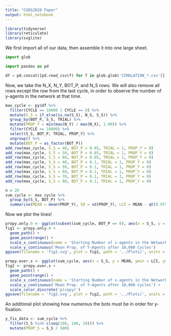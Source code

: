 ```yaml
---
title: "CGOS2020 Paper"
output: html_notebook
---
```


```r
library(tidyverse)
library(reticulate)
library(svglite)
```

We first import all of our data, then assemble it into one large sheet.

```python
import glob

import pandas as pd

df = pd.concat([pd.read_csv(f) for f in glob.glob('SIMULATION_*.csv')], ignore_index=True)
```
Now, we take the N_X, N_Y, BOT_P, and N_S rows. We will also remove all rows except the row from the last cycle, in order to observe the number of y-agents in the network at that time.
```r
max_cycle <- py$df %>%
  filter(CYCLE == 10000 | CYCLE == 0) %>%
  mutate(S_S = if_else(is.na(S_S), N_S, S_S)) %>%
  group_by(BOT_P, S_S, TRIAL) %>%
  mutate(PROP_Y = min(max(N_Y) / max(N_X), 1.00)) %>%
  filter(CYCLE == 10000) %>%
  select(S_S, BOT_P, TRIAL, PROP_Y) %>%
  ungroup() %>%
  mutate(BOT_P = as_factor(BOT_P))
add_row(max_cycle, S_S = 40, BOT_P = 0.05, TRIAL = 1, PROP_Y = 0)
add_row(max_cycle, S_S = 50, BOT_P = 0.05, TRIAL = 1, PROP_Y = 0)
add_row(max_cycle, S_S = 60, BOT_P = 0.05, TRIAL = 1, PROP_Y = 0)
add_row(max_cycle, S_S = 40, BOT_P = 0.1, TRIAL = 1, PROP_Y = 0)
add_row(max_cycle, S_S = 50, BOT_P = 0.1, TRIAL = 1, PROP_Y = 0)
add_row(max_cycle, S_S = 60, BOT_P = 0.1, TRIAL = 1, PROP_Y = 0)
add_row(max_cycle, S_S = 70, BOT_P = 0.1, TRIAL = 1, PROP_Y = 0)
add_row(max_cycle, S_S = 80, BOT_P = 0.1, TRIAL = 1, PROP_Y = 0)

n = 20
sum_cycle <- max_cycle %>%
  group_by(S_S, BOT_P) %>%
  summarise(MEAN = mean(PROP_Y), SD = sd(PROP_Y), LCI = MEAN - qt(0.975, df = n - 1) * SD / sqrt(n), UCI = MEAN + qt(0.975, df = n - 1) * SD / sqrt(n))
```
Now we plot the lines!
```r
propy.only.0 <- ggplot(subset(sum_cycle, BOT_P == 0), aes(x = S_S, y = MEAN, ymin = LCI, ymax = UCI))
fig1 <- propy.only.0 +
  geom_path() +
  geom_pointrange() +
  scale_x_continuous(name = 'Starting Number of s-agents in the Network', limits = c(40, 120)) +
  scale_y_continuous('Mean Prop. of Y-Agents after 10,000 Cycles')
ggsave(filename = 'fig1.svg', plot = fig1, path = '../Plots/', units = 'cm', width = 11, height = 9)

propy.over.s <- ggplot(sum_cycle, aes(x = S_S, y = MEAN, ymin = LCI, ymax = UCI, group = BOT_P, colour = BOT_P))
fig2 <- propy.over.s +
  geom_path() +
  geom_pointrange() +
  scale_x_continuous(name = 'Starting Number of s-agents in the Network', limits = c(40, 150)) +
  scale_y_continuous('Mean Prop. of Y-Agents after 10,000 Cycles') +
  scale_color_discrete('p(copy)')
ggsave(filename = 'fig2.svg', plot = fig2, path = '../Plots/', units = 'cm', width = 11, height = 9)
```
An additonal plot showing how numerous the bots must be in order for y-fixation.
```r
y_fix_data <- sum_cycle %>%
  filter(S_S %in% c(seq(100, 140, 10))) %>%
  mutate(PROP_S = S_S / 500)
```